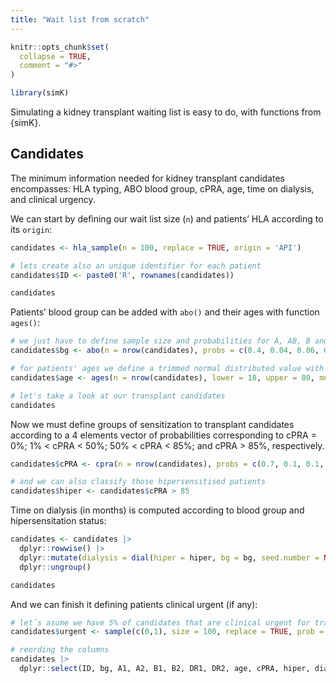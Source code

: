 ```yaml
---
title: "Wait list from scratch"
---
```


```r
knitr::opts_chunk$set(
  collapse = TRUE,
  comment = "#>"
)
```

```r
library(simK)
```

Simulating a kidney transplant waiting list is easy to do, with functions from {simK}.

## Candidates

The minimum information needed for kidney transplant candidates encompasses: HLA typing, ABO blood group, cPRA, age, time on dialysis, and clinical urgency.

We can start by defining our wait list size (`n`) and patients' HLA according to its `origin`:

```r
candidates <- hla_sample(n = 100, replace = TRUE, origin = 'API')

# lets create also an unique identifier for each patient
candidates$ID <- paste0('R', rownames(candidates))

candidates
```


Patients' blood group can be added with `abo()` and their ages with function `ages()`:

```r
# we just have to define sample size and probabilities for A, AB, B and O groups (in this order)
candidates$bg <- abo(n = nrow(candidates), probs = c(0.4, 0.04, 0.06, 0.5))

# for patients' ages we define a trimmed normal distributed value with mean and sd
candidates$age <- ages(n = nrow(candidates), lower = 18, upper = 80, mean = 65, sd = 30)

# let's take a look at our transplant candidates
candidates
```

Now we must define groups of sensitization to transplant candidates according to a 4 elements vector of probabilities corresponding to cPRA = 0%; 1% < cPRA < 50%; 50% < cPRA < 85%; and cPRA > 85%, respectively. 

```r
candidates$cPRA <- cpra(n = nrow(candidates), probs = c(0.7, 0.1, 0.1, 0.1))

# and we can also classify those hipersensitised patients
candidates$hiper <- candidates$cPRA > 85

```

Time on dialysis (in months) is computed according to blood group and hipersensitation status:

```r
candidates <- candidates |> 
  dplyr::rowwise() |>
  dplyr::mutate(dialysis = dial(hiper = hiper, bg = bg, seed.number = NA)) |>
  dplyr::ungroup()

candidates
```

And we can finish it defining patients clinical urgent (if any):

```r
# let´s asume we have 5% of candidates that are clinical urgent for transplantation
candidates$urgent <- sample(c(0,1), size = 100, replace = TRUE, prob = c(0.95,0.05))

# reording the columns
candidates |>
  dplyr::select(ID, bg, A1, A2, B1, B2, DR1, DR2, age, cPRA, hiper, dialysis, urgent)
```


